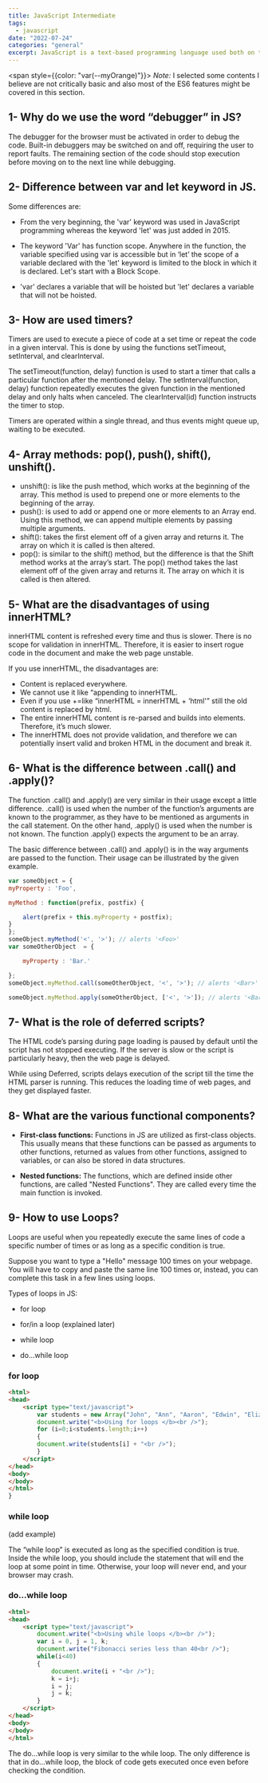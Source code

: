 ```yaml
---
title: JavaScript Intermediate
tags:
  - javascript
date: "2022-07-24"
categories: "general" 
excerpt: JavaScript is a text-based programming language used both on the client-side and server-side that allows you to make web pages interactive. Where HTML and CSS are languages that give structure and style to web pages, JavaScript gives web pages interactive elements that engage a user.
---
```


<span style={{color: "var(--myOrange)"}}>
*Note:* I selected some contents I believe are not critically basic and also most of the ES6 features might be covered in this section.
</span>

## 1- Why do we use the word “debugger” in JS?

The debugger for the browser must be activated in order to debug the code. Built-in debuggers may be switched on and off, requiring the user to report faults. The remaining section of the code should stop execution before moving on to the next line while debugging.

## 2- Difference between var and let keyword in JS.

Some differences are: 

- From the very beginning, the 'var' keyword was used in JavaScript programming whereas the keyword 'let' was just added in 2015.

- The keyword 'Var' has function scope. Anywhere in the function, the variable specified using var is accessible but in ‘let’ the scope of a variable declared with the 'let' keyword is limited to the block in which it is declared. Let's start with a Block Scope.

- 'var' declares a variable that will be hoisted but 'let' declares a variable that will not be hoisted.

## 3- How are used timers?

Timers are used to execute a piece of code at a set time or repeat the code in a given interval. This is done by using the functions setTimeout, setInterval, and clearInterval.

The setTimeout(function, delay) function is used to start a timer that calls a particular function after the mentioned delay. The setInterval(function, delay) function repeatedly executes the given function in the mentioned delay and only halts when canceled. The clearInterval(id) function instructs the timer to stop.

Timers are operated within a single thread, and thus events might queue up, waiting to be executed.

## 4- Array methods: pop(), push(), shift(), unshift(). 

- unshift(): is like the push method, which works at the beginning of the array. This method is used to prepend one or more elements to the beginning of the array.
- push(): is used to add or append one or more elements to an Array end. Using this method, we can append multiple elements by passing multiple arguments.
- shift(): takes the first element off of a given array and returns it. The array on which it is called is then altered.
- pop(): is similar to the shift() method, but the difference is that the Shift method works at the array’s start. The pop() method takes the last element off of the given array and returns it. The array on which it is called is then altered.


## 5- What are the disadvantages of using innerHTML?

innerHTML content is refreshed every time and thus is slower. There is no scope for validation in innerHTML. Therefore, it is easier to insert rogue code in the document and make the web page unstable.

If you use innerHTML, the disadvantages are:

- Content is replaced everywhere.
- We cannot use it like “appending to innerHTML.
- Even if you use +=like “innerHTML = innerHTML + ‘html'” still the old content is replaced by html.
- The entire innerHTML content is re-parsed and builds into elements. Therefore, it’s much slower.
- The innerHTML does not provide validation, and therefore we can potentially insert valid and broken HTML in the document and break it.

## 6- What is the difference between .call() and .apply()?

The function .call() and .apply() are very similar in their usage except a little difference. .call() is used when the number of the function’s arguments are known to the programmer, as they have to be mentioned as arguments in the call statement. On the other hand, .apply() is used when the number is not known. The function .apply() expects the argument to be an array.

The basic difference between .call() and .apply() is in the way arguments are passed to the function. Their usage can be illustrated by the given example.

```js
var someObject = {
myProperty : 'Foo',

myMethod : function(prefix, postfix) {

    alert(prefix + this.myProperty + postfix);
}
};
someObject.myMethod('<', '>'); // alerts '<Foo>'
var someOtherObject  = {

    myProperty : 'Bar.'

};
someObject.myMethod.call(someOtherObject, '<', '>'); // alerts '<Bar>'

someObject.myMethod.apply(someOtherObject, ['<', '>']); // alerts '<Bar>'
```

## 7- What is the role of deferred scripts?

The HTML code’s parsing during page loading is paused by default until the script has not stopped executing. If the server is slow or the script is particularly heavy, then the web page is delayed.

While using Deferred, scripts delays execution of the script till the time the HTML parser is running. This reduces the loading time of web pages, and they get displayed faster.

## 8- What are the various functional components?

- **First-class functions:** Functions in JS are utilized as first-class objects. This usually means that these functions can be passed as arguments to other functions, returned as values from other functions, assigned to variables, or can also be stored in data structures.

- **Nested functions:** The functions, which are defined inside other functions, are called "Nested Functions". They are called every time the main function is invoked.

## 9- How to use Loops?

Loops are useful when you repeatedly execute the same lines of code a specific number of times or as long as a specific condition is true. 

Suppose you want to type a "Hello" message 100 times on your webpage. You will have to copy and paste the same line 100 times or, instead, you can complete this task in a few lines using loops.

Types of loops in JS: 

- for loop

- for/in a loop (explained later)

- while loop

- do…while loop

### for loop
```html
<html>
<head>
    <script type="text/javascript">
        var students = new Array("John", "Ann", "Aaron", "Edwin", "Elizabeth");
        document.write("<b>Using for loops </b><br />");
        for (i=0;i<students.length;i++)
        {
        document.write(students[i] + "<br />");
        }
    </script>
</head>
<body>
</body>
</html>
}
```

### while loop

(add example)

The “while loop” is executed as long as the specified condition is true. Inside the while loop, you should include the statement that will end the loop at some point in time. Otherwise, your loop will never end, and your browser may crash.

### do…while loop

```html
<html>
<head>
    <script type="text/javascript">
        document.write("<b>Using while loops </b><br />");
        var i = 0, j = 1, k;
        document.write("Fibonacci series less than 40<br />");
        while(i<40)
        {
            document.write(i + "<br />");
            k = i+j;
            i = j;
            j = k;
        }
    </script>
</head>
<body>
</body>
</html>
```

The do…while loop is very similar to the while loop. The only difference is that in do…while loop, the block of code gets executed once even before checking the condition.

